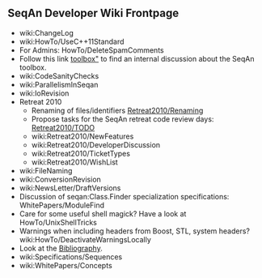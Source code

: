 
== SeqAn Developer Wiki Frontpage ==

*wiki:ChangeLog
*wiki:HowTo/UseC++11Standard
*For Admins: HowTo/DeleteSpamComments
*Follow this link [["SeqAn| toolbox"]] to find an internal discussion about the SeqAn toolbox.
*wiki:CodeSanityChecks
*wiki:ParallelismInSeqan
*wiki:IoRevision
*Retreat 2010
**Renaming of files/identifiers [[Retreat2010/Renaming]]
**Propose tasks for the SeqAn retreat code review days: [[Retreat2010/TODO]]
**wiki:Retreat2010/NewFeatures
**wiki:Retreat2010/DeveloperDiscussion
**wiki:Retreat2010/TicketTypes
**wiki:Retreat2010/WishList
*wiki:FileNaming
*wiki:ConversionRevision
*wiki:NewsLetter/DraftVersions
*Discussion of seqan:Class.Finder specialization specifications: WhitePapers/ModuleFind
*Care for some useful shell magick? Have a look at HowTo/UnixShellTricks
*Warnings when including headers from Boost, STL, system headers? wiki:HowTo/DeactivateWarningsLocally
*Look at the [[Bibliography| Bibliography]].
*wiki:Specifications/Sequences
*wiki:WhitePapers/Concepts



{{TracNotice|{{PAGENAME}}}}